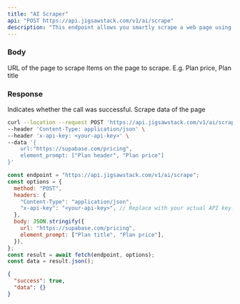 ```yaml
---
title: "AI Scraper"
api: "POST https://api.jigsawstack.com/v1/ai/scrape"
description: "This endpoint allows you smartly scrape a web page using prompts."
---
```


### Body

<ParamField body="url" type="string" required>
  URL of the page to scrape
</ParamField>

<ParamField body="element_prompt" type="array<string>" required>
  Items on the page to scrape. E.g. Plan price, Plan title
</ParamField>

<Snippet file="header.mdx" />

### Response

<ResponseField name="success" type="boolean">
  Indicates whether the call was successful.
</ResponseField>

<ResponseField name="data" type="json">
  Scrape data of the page
</ResponseField>

<RequestExample>

```bash cURL
curl --location --request POST 'https://api.jigsawstack.com/v1/ai/scrape' \
--header 'Content-Type: application/json' \
--header 'x-api-key: <your-api-key>' \
--data '{
    url:"https://supabase.com/pricing",
    element_prompt: ["Plan header", "Plan price"]
}'
```

```javascript Node.js
const endpoint = "https://api.jigsawstack.com/v1/ai/scrape";
const options = {
  method: "POST",
  headers: {
    "Content-Type": "application/json",
    "x-api-key": "<your-api-key>", // Replace with your actual API key.
  },
  body: JSON.stringify({
    url: "https://supabase.com/pricing",
    element_prompt: ["Plan title", "Plan price"],
  }),
};
const result = await fetch(endpoint, options);
const data = result.json();
```

</RequestExample>

<ResponseExample>

```json Response
{
  "success": true,
  "data": {}
}
```

</ResponseExample>
